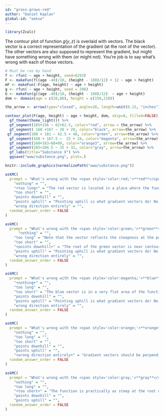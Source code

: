 ```yaml
---
id: "grass-grows-red"
author: "Daniel Kaplan"
global-id: "oekse"
---
```


```r
library(Zcalc)
```

The contour plot of function $g(y, z)$ is overlaid with vectors. The black vector is a correct representation of the gradient (at the root of the vector). The other vectors are also supposed to represent the gradient, but might have something wrong with them (or might not). You're job is to say what's wrong with each of those vectors.
 
```r
# Must be run by hand
f <- rfun( ~ age + height, seed=6293)
F <- makeFun(f((age -40)/10, (height - 180)/12) + 12 ~ age + height)
mF <- makeFun(-F(age, height) ~ age + height)
g <- rfun( ~ age + height, seed = 298)
G <- makeFun(g((age -40)/10, (height - 180)/12)  ~ age + height)
dom <- domain(age = c(20,80), height = c(150,210))

the_arrow <- arrow(type="closed", angle=20, length=unit(0.15, "inches"))

contour_plot(F(age, height) ~ age + height, dom, skip=0, filled=FALSE) %>%
  gf_theme(theme_light()) %>%
  gf_segment(165+156 ~ 62+62.5, color="red", arrow = the_arrow) %>%
  gf_segment( 168 +167 ~ 38 + 29, color="black", arrow=the_arrow) %>%
 gf_segment(180 + 181 ~ 42.5 + 48, color="green", arrow=the_arrow) %>%
  gf_segment(168 + 167.5 ~  25 + 24, color="magenta", arrow=the_arrow) %>%
  gf_segment(160+163~68+69, color="orange3", arrow=the_arrow) %>%
  gf_segment(205+204.5 ~ 35 + 32, color="gray", arrow=the_arrow) %>%
  gf_labs(title="Substance X") %>%
  ggsave("www/substance.png", plot=.)


```


```r
knitr::include_graphics(normalizePath("www/substance.png"))
```



```r
askMC(
  prompt = "What's wrong with the <span style='color:red;'>**red**</span> vector?",
    "nothing" = "",
    "+too long+" = "The red vector is located in a place where the function is almost level. You can tell this because the contour lines are spaced far apart. The magnitude of the gradient will be small in such an area. But here, the red vector is even longer than the black vector, even though black is in a very steep area (with closely spaced contours).",
    "too short" = "",
    "points downhill" = "",
    "points uphill" = "Pointing uphill is what gradient vectors do! No problem with this.",
    "wrong direction entirely" = "",
  random_answer_order = FALSE
)
```

```r
askMC(
  prompt = "What's wrong with the <span style='color:green;'>**green**</span> vector?",
      "nothing" = "",
    "too long" = "Note that the vector reflects the steepness at the point where the root of the vector is drawn. The root of the green vector is in an area  where the contour lines are spaced similarly to the area near the root of the black vector. So it's correct that the length of the green vector is similar to the length of the black vector.",
    "too short" = "",
    "+points downhill+" = "The root of the green vector is near contour=4, the head at contour=2. So the vector is incorrectly pointing downhill. Gradients point in the steepest direction uphill.",
    "points uphill" = "Pointing uphill is what gradient vectors do! No problem with this.",
    "wrong direction entirely" = "",
  random_answer_order = FALSE
)
```


```r
askMC(
  prompt = "What's wrong with the <span style='color:magenta;'>**blue**</span> vector?",
    "+nothing+" = "",
    "too long" = "",
    "too short" = "The blue vector is in a very flat area of the function. That's why it's so short.",
    "points downhill" = "",
    "points uphill" = "Pointing uphill is what gradient vectors do! No problem with this.",
    "wrong direction entirely" = "",
  random_answer_order = FALSE
)
```

```r
askMC(
  prompt = "What's wrong with the <span style='color:orange;'>**orange**</span> vector?",
    "nothing" = "",
    "too long" = "",
    "too short" = "",
    "points downhill" = "",
    "points uphill" = "",
    "+wrong direction entirely+" = "Gradient vectors should be perpendicular to nearby contours and should point uphill. The orange vector is neither",
  random_answer_order = FALSE
)
```

```r
askMC(
  prompt = "What's wrong with the <span style='color:gray;'>**gray**</span> vector?",
    "nothing" = "",
    "too long" = "",
    "+too short+" = "The function is practically as steep at the root of the gray vector as it is at the root of the black vector. (You can tell this from the spacing of the contour lines.) So the magnitude of the gray vector should be just about the same as the magnitude of the black vector.",
    "points downhill" = "",
    "points uphill" = "",
  random_answer_order = FALSE
)
```


